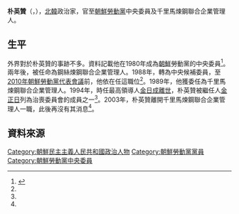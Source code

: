 {{noteTA
|G1=Country
|1=zh:北朝鮮; zh-cn:朝鲜; zh-tw:朝鮮; zh-hk:朝鮮; zh-sg:朝鲜;
}}

'''朴英贊'''（{{lang|ko|박영찬}}，{{bd|?|||}}），[[北韓|北韓]]政治家，官至[[朝鮮勞動黨|朝鮮勞動黨]]中央委員及千里馬煉鋼聯合企業管理人。

==生平==
外界對於朴英贊的事跡不多。資料記載他在1980年成為[[朝鮮|朝鮮]]勞動黨的中央委員<ref name="cybernk">{{Cite web |url=http://www.cybernk.net/infoText/InfoHumanDetail.aspx?rightType=3&SearchSubject=null&SearchSubject=null&SearchSubject=null&SearchSubject=null&SearchSubject=null&SearchSubject=null&SearchAdminst=null&SearchAdminst=null&SearchAdminst=null&SearchAdminst=null&SearchAdminst=null&SearchAdminst=null&schword=&cp=2&mc=EJ0902&hid=EJ090200228866&direct=1&SearchSubject=null&SearchAdminst=null |title=박영찬(朴英贊) |access-date=2014-02-01 |archive-date=2019-08-22 |archive-url=https://web.archive.org/web/20190822172018/http://www.cybernk.net/infoText/InfoHumanDetail.aspx?rightType=3&SearchSubject=null&SearchSubject=null&SearchSubject=null&SearchSubject=null&SearchSubject=null&SearchSubject=null&SearchAdminst=null&SearchAdminst=null&SearchAdminst=null&SearchAdminst=null&SearchAdminst=null&SearchAdminst=null&schword=&cp=2&mc=EJ0902&hid=EJ090200228866&direct=1&SearchSubject=null&SearchAdminst=null |dead-url=no }}</ref>。兩年後，被任命為鋼絲煉鋼聯合企業管理人。1988年，轉為中央候補委員，至[[2010年朝鮮勞動黨代表會議|2010年朝鮮勞動黨代表會議]]前，他依在任這職位<ref name="cybernk"/>。1989年，他獲委任為千里馬煉鋼聯合企業管理人。1994年，時任最高領導人[[金日成之死|金日成離世]]，朴英贊被繼任人[[金正日|金正日]]列為治喪委員會的成員之一<ref name="cybernk"/>。2003年，朴英贊離開千里馬煉鋼聯合企業管理人一職，此後再沒有其消息<ref name="cybernk"/>。

==資料來源==
{{reflist}}

[[Category:朝鮮民主主義人民共和國政治人物|Category:朝鮮民主主義人民共和國政治人物]]
[[Category:朝鮮勞動黨黨員|Category:朝鮮勞動黨黨員]]
[[Category:朝鮮勞動黨中央委員|Category:朝鮮勞動黨中央委員]]